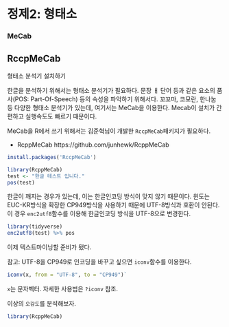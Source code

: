 # 정제2: 형태소 

### MeCab


## RccpMeCab

형태소 분석기 설치하기 

한글을 분석하기 위해서는 형태소 분석기가 필요하다. 문장 ㅐ 단어 등과 같은 요소의 품사(POS: Part-Of-Speech) 등의 속성을 파악하기 위해서다. 꼬꼬마, 코모란, 한나눔 등 다양한 형태소 분석기가 있는데, 여기서는 MeCab을 이용한다. Mecab이 설치가 간편하고 실행속도도 빠르기 때문이다. 

MeCab을 R에서 쓰기 위해서는 김준혁님이 개발한 `RccpMeCab`패키지가 필요하다.

- RcppMeCab https://github.com/junhewk/RcppMeCab


```{r eval=FALSE}
install.packages('RccpMeCab')
```

```{r}
library(RcppMeCab)
test <- "한글 테스트 입니다."
pos(test)
```

한글이 깨지는 경우가 있는데, 이는 한글인코딩 방식이 맞지 않기 때문이다. 윈도는 EUC-KR방식을 확장한 CP949방식을 사용하기 때문에 UTF-8방식과 호환이 안된다. 이 경우 `enc2utf8`함수를 이용해 한글인코딩 방식을 UTF-8으로 변경한다. 


```{r}
library(tidyverse)
enc2utf8(test) %>% pos
```

이제 텍스트마이닝할 준비가 됐다. 

참고: UTF-8을 CP949로 인코딩을 바꾸고 싶으면 `iconv`함수를 이용한다. 

```{r eval=FALSE}
iconv(x, from = "UTF-8", to = "CP949")`
```

`x`는 문자벡터. 자세한 사용법은 `?iconv` 참조. 




이상의 `오감도`를 분석해보자. 

```{r}
library(RcppMeCab)


```

